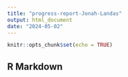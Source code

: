 ```yaml
---
title: "progress-report-Jonah-Landas"
output: html_document
date: "2024-05-02"
---
```


```r
knitr::opts_chunk$set(echo = TRUE)
```

## R Markdown
